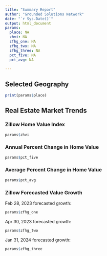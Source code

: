 ```yaml
---
title: "Summary Report"
author: "Grounded Solutions Network"
date: "`r Sys.Date()`"
output: html_document
params:
  place: NA
  zhvi: NA
  zfhg_one: NA
  zfhg_two: NA
  zfhg_three: NA
  pct_five: NA
  pct_avg: NA
  
---
```

## Selected Geography
```r
print(params$place)

```

## Real Estate Market Trends

### Zillow Home Value Index
```r
params$zhvi
```

### Annual Percent Change in Home Value
```r
params$pct_five
```

### Average Percent Change in Home Value
```r
params$pct_avg
```


### Zillow Forecasted Value Growth
Feb 28, 2023 forecasted growth: 
```r
params$zfhg_one
```

Apr 30, 2023 forecasted growth:
```r
params$zfhg_two
```

Jan 31, 2024 forecasted growth:
```r
params$zfhg_three
```
